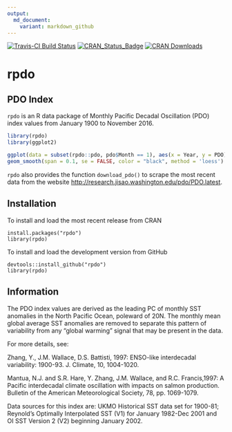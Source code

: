 ```yaml
---
output:
  md_document:
    variant: markdown_github
---
```


<!-- README.md is generated from README.Rmd. Please edit that file -->

[![Travis-CI Build Status](https://travis-ci.org/poissonconsulting/rpdo.svg?branch=master)](https://travis-ci.org/poissonconsulting/rpdo)
[![CRAN_Status_Badge](http://www.r-pkg.org/badges/version/rpdo)](https://cran.r-project.org/package=rpdo)
[![CRAN Downloads](http://cranlogs.r-pkg.org/badges/grand-total/rpdo)]( https://CRAN.R-project.org/package=rpdo)

# rpdo

## PDO Index

`rpdo` is an R data package of Monthly Pacific Decadal Oscillation (PDO) index 
values from January 1900 to November 2016.

```r
library(rpdo)
library(ggplot2)

ggplot(data = subset(rpdo::pdo, pdo$Month == 1), aes(x = Year, y = PDO)) + 
geom_smooth(span = 0.1, se = FALSE, color = "black", method = 'loess') + geom_point() + ylab("January PDO Index")
```

`rpdo` also provides the function `download_pdo()` to scrape the most recent 
data from the website <http://research.jisao.washington.edu/pdo/PDO.latest>.

## Installation

To install and load the most recent release from CRAN
```
install.packages("rpdo")
library(rpdo)
```

To install and load the development version from GitHub
```
devtools::install_github("rpdo")
library(rpdo)
```

## Information

The PDO index values are derived as the leading PC of monthly SST anomalies in the North Pacific Ocean, poleward of 20N. 
The monthly mean global average SST anomalies are removed to separate this pattern of variability from any "global warming" signal that may be present in the data.

For more details, see:

Zhang, Y., J.M. Wallace, D.S. Battisti, 1997: ENSO-like interdecadal variability: 1900-93. J. Climate, 10, 1004-1020.

Mantua, N.J. and S.R. Hare, Y. Zhang, J.M. Wallace, and R.C. Francis,1997: A Pacific interdecadal climate oscillation with impacts on salmon production. Bulletin of the American Meteorological Society, 78, pp. 1069-1079.

Data sources for this index are: UKMO Historical SST data set for 1900-81;
Reynold's Optimally Interpolated SST (V1) for January 1982-Dec 2001 and 
OI SST Version 2 (V2) beginning January 2002.

